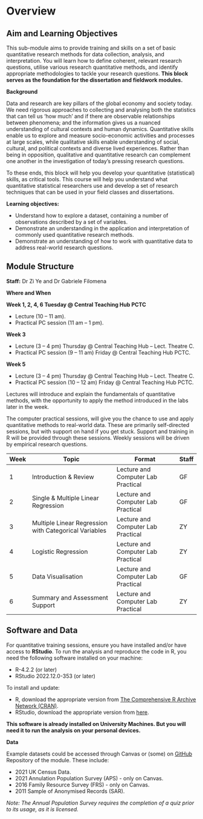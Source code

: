 
# Overview {.unnumbered}

## Aim and Learning Objectives

This sub-module aims to provide training and skills on a set of basic quantitative research methods for data collection, analysis, and interpretation. You will learn how to define coherent, relevant research questions, utilise various research quantitative methods, and identify appropriate methodologies to tackle your research questions. **This block serves as the foundation for the dissertation and fieldwork modules.**

**Background**

Data and research are key pillars of the global economy and society today. We need rigorous approaches to collecting and analysing both the statistics that can tell us ‘how much’ and if there are observable relationships between phenomena; and the information gives us a nuanced understanding of cultural contexts and human dynamics. Quantitative skills enable us to explore and measure socio-economic activities and processes at large scales, while qualitative skills enable understanding of social, cultural, and political contexts and diverse lived experiences. Rather than being in opposition, qualitative and quantitative research can complement one another in the investigation of today’s pressing research questions.

To these ends, this block will help you develop your quantitative (statistical) skills, as critical tools. This course will help you understand what quantitative statistical researchers use and develop a set of research techniques that can be used in your field classes and dissertations. 

**Learning objectives:**

- Understand how to explore a dataset, containing a number of observations described by a set of variables.
- Demonstrate an understanding in the application and interpretation of commonly used quantitative research methods.
- Demonstrate an understanding of how to work with quantitative data to address real-world research questions.

## Module Structure

**Staff:**
Dr Zi Ye and Dr Gabriele Filomena

**Where and When**

**Week 1, 2, 4, 6 Tuesday @ Central Teaching Hub PCTC**

 - Lecture (10 – 11 am). 
 - Practical PC session (11 am – 1 pm).

**Week 3**

 - Lecture (3 – 4 pm) Thursday @ Central Teaching Hub – Lect. Theatre C.
 - Practical PC session (9 – 11 am) Friday @ Central Teaching Hub PCTC.

**Week 5**

 - Lecture (3 – 4 pm) Thursday @ Central Teaching Hub – Lect. Theatre C.
 - Practical PC session (10 – 12 am) Friday @ Central Teaching Hub PCTC.

Lectures will introduce and explain the fundamentals of quantitative methods, with the opportunity to apply the method introduced in the labs later in the week.

The computer practical sessions, will give you the chance to use and apply quantitative methods to real-world data. These are primarily self-directed sessions, but with support on hand if you get stuck. Support and training in R will be provided through these sessions. Weekly sessions will be driven by empirical research questions.


| Week | Topic                                       | Format                          | Staff |
|------|---------------------------------------------|---------------------------------|-------|
| 1    | Introduction & Review                       | Lecture and Computer Lab Practical | GF    |
| 2    | Single & Multiple Linear Regression         | Lecture and Computer Lab Practical | GF    |
| 3    | Multiple Linear Regression with Categorical Variables | Lecture and Computer Lab Practical | ZY    |
| 4   | Logistic Regression                         | Lecture and Computer Lab Practical | ZY    |
| 5   | Data Visualisation                          | Lecture and Computer Lab Practical | GF    |
| 6   | Summary and Assessment Support              | Lecture and Computer Lab Practical | ZY    |


## Software and Data

For quantitative training sessions, ensure you have installed and/or have access to **RStudio**. To run the analysis and reproduce the code in R, you need the following software installed on your machine:

- R-4.2.2 (or later)
- RStudio 2022.12.0-353 (or later)

To install and update:

 - R, download the appropriate version from [The Comprehensive R Archive Network (CRAN)](https://cran.r-project.org/).
 - RStudio, download the appropriate version from [here](https://posit.co/download/rstudio-desktop/).

**This software is already installed on University Machines. But you will need it to run the analysis on your personal devices.**

**Data**

Example datasets could be accessed through Canvas or (some) on [GitHub](https://github.com/GDSL-UL/stats) Repository of the module. These include:

- 2021 UK Census Data.
- 2021 Annulation Population Survey (APS) - only on Canvas.
- 2016 Family Resource Survey (FRS) - only on Canvas.
- 2011 Sample of Anonymised Records (SAR).

*Note: The Annual Population Survey requires the completion of a quiz prior to its usage, as it is licensed.*